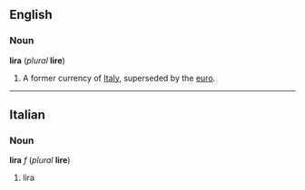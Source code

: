 ==English==
===Noun===
'''lira''' (''plural'' '''lire''')

#A former currency of [[Italy]], superseded by the [[euro]].

----
==Italian==
===Noun===
'''lira''' ''f'' (''plural'' '''lire''')

#lira